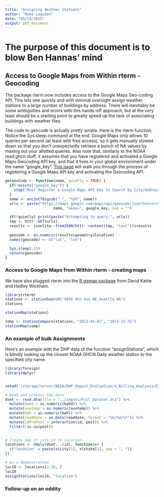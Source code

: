 ```yaml
---
title: "Assigning Weather Stations"
author: "Mike Logsdon"
date: "05/19/2015"
output: pdf_document
---
```



# The purpose of this document is to blow Ben Hannas' mind

## Access to Google Maps from Within rterm - Geocoding

The package rterm now includes access to the Google Maps Geo-coding API. This lets one 
quickly and with minimal oversight assign weather stations to a large number of buildings
by address. There will inevitably be some ambiguities and errors with this 
hands-off approach, but at the very least should be a starting point to greatly speed up 
the task of associating buildings with weather files.


The code to geocode is actually pretty simple. Here is the rterm function. Notice the 
Sys.sleep command at the end. Google Maps only allows 10 queries per second (at least
with free access), so it gets manually slowed down so that you don't unexpectedly retrieve 
a bunch of NA values by maxing out your allotted queries. Also note that, similarly to the 
NOAA read.ghcn stuff, it assumes that you have registered and activated a Google Maps Geocoding
API key, and that it lives in your global environment under the name "google_key". 
[This page](https://developers.google.com/maps/documentation/geocoding/?hl=en_US#api_key) will walk you through the process of registering a Google Maps API key and activating the Geocoding API.

```r
getGeoCode <- function(name, quietly = TRUE) {
  if(!exists("google_key")) {
    stop("Must Register a Google Maps API Key to Search by City/Address")
  }
  name <- enc2utf8(gsub(" ", "%20", name))
  urlx <- paste("https://maps.google.com/maps/api/geocode/json?sensor=false&address=", 
                      name, "&key=", google_key, sep = "")

  if(!quietly) print(paste("Attempting to query:", urlx))
  tmp <- httr::GET(urlx)
  results <- jsonlite::fromJSON(httr::content(tmp, "text"))$results
  
  geocode <- as.numeric(results$geometry$location)
  names(geocode) <- c("lat", "lon")

  Sys.sleep(.15)
  return(geocode)
}
```



### Access to Google Maps from Within rterm - creating maps

We have also plugged rterm into the [R ggmap package](http://cran.r-project.org/web/packages/ggmap/index.html) from David Kahle and Hadley Wickham. 


```r
library(rterm)
stations <- stationSearch("4056 9th Ave NE Seattle WA")
stations
```

```r
stationMap(stations)
```

```r
comp <- stationCompare(stations, "2013-01-01", "2013-12-31")
stationMap(comp)
```



### An example of bulk Assignments


Here's an example with the DHP data of the function "assignStations", which is blindly looking up the closest NOAA GHCN Daily weather station to the specified city name.

```r
library(foreign)
library(dplyr)


setwd("/storage/server/NEEA/DHP_Impact_Evaluation/4_Billing_Analysis/Final_Dataset/data_and_analysis/code/")

# Read and process the data
dset <- read.dta(file = "../inputs/Full_Dataset.dta") %>%
  mutate(kwhd = as.numeric(kwhd)) %>%
  mutate(avetemp = as.numeric(avetemp)) %>%
  mutate(kwh = as.numeric(kwh)) %>%
  mutate(readdate = as.Date(readdate, format = "%m/%d/%Y")) %>%
  mutate(idPrePost = interaction(id, post)) %>%
  filter(!is.na(post))
  

# Create map of site id to location
locations <- ddply(dset, .(id), function(x) {
  c("location" = paste(x$city[1], x$state[1], sep = ", "))
})

# As a demonstration
loc10 <- locations[1:10, ]
loc10
assignStations(loc10, "location")
```

### Follow-up on an oddity
